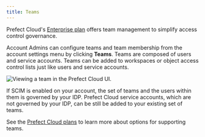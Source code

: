 ```yaml
---
title: Teams
---
```



Prefect Cloud's [Enterprise plan](https://www.prefect.io/pricing) offers team management to simplify access control governance.

Account Admins can configure teams and team membership from the account settings menu by clicking **Teams**.
Teams are composed of users and service accounts.
Teams can be added to workspaces or object access control lists just like users and service accounts.

![Viewing a team in the Prefect Cloud UI.](/2.15/2.15/img/ui/teams.png)

If SCIM is enabled on your account, the set of teams and the users within them is governed by your IDP.
Prefect Cloud service accounts, which are not governed by your IDP, can be still be added to your existing set of teams.

See the [Prefect Cloud plans](https://www.prefect.io/pricing) to learn more about options for supporting teams.
